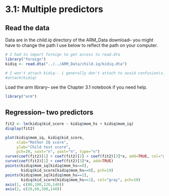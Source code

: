 # 3.1: Multiple predictors

## Read the data

Data are in the *child.iq* directory of the ARM_Data download-- you might have
to change the path I use below to reflect the path on your computer.

```r
# I had to import foreign to get access to read.dta
library("foreign")
kidiq <- read.dta("../../ARM_Data/child.iq/kidiq.dta")

# I won't attach kidiq-- i generally don't attach to avoid confusion(s)
#attach(kidiq)
```

Load the *arm* library-- see the Chapter 3.1 notebook if you need help.

```r
library("arm")
```

## Regression-- two predictors

```r
fit2 <- lm(kidiq$kid_score ~ kidiq$mom_hs + kidiq$mom_iq)
display(fit2)
```

```r
plot(kidiq$mom_iq, kidiq$kid_score,
     xlab="Mother IQ score", 
     ylab="Child test score",
     pch=20, xaxt="n", yaxt="n", type="n")
curve(coef(fit2)[1] + coef(fit2)[2] + coef(fit2)[3]*x, add=TRUE, col="gray")
curve(coef(fit2)[1] + coef(fit2)[3]*x, add=TRUE)
points(kidiq$mom_iq[kidiq$mom_hs==0],
       kidiq$kid_score[kidiq$mom_hs==0], pch=19)
points(kidiq$mom_iq[kidiq$mom_hs==1], 
       kidiq$kid_score[kidiq$mom_hs==1], col="gray", pch=19)
axis(1, c(80,100,120,140))
axis(2, c(20,60,100,140))
```

